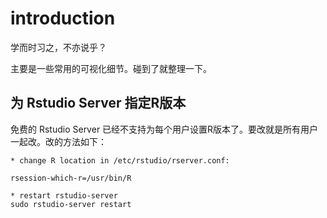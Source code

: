 # introduction

学而时习之，不亦说乎？

主要是一些常用的可视化细节。碰到了就整理一下。



## 为 Rstudio Server 指定R版本

免费的 Rstudio Server 已经不支持为每个用户设置R版本了。要改就是所有用户一起改。改的方法如下：


```
* change R location in /etc/rstudio/rserver.conf:

rsession-which-r=/usr/bin/R

* restart rstudio-server
sudo rstudio-server restart
```


